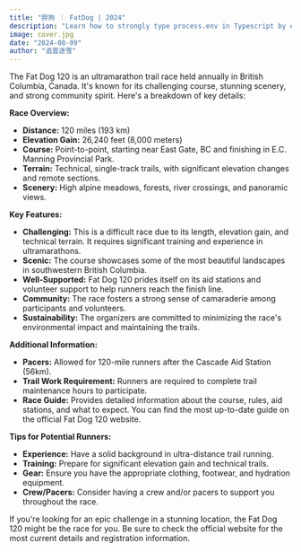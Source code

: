 ```yaml
---
title: "胖狗 ｜ FatDog | 2024"
description: "Learn how to strongly type process.env in Typescript by either augmentng global type or validating it at runtime with t3-env."
image: cover.jpg
date: "2024-08-09"
author: "追雲逐雪"
---
```


The Fat Dog 120 is an ultramarathon trail race held annually in British Columbia, Canada. It's known for its challenging course, stunning scenery, and strong community spirit. Here's a breakdown of key details:

**Race Overview:**

* **Distance:** 120 miles (193 km)
* **Elevation Gain:**  26,240 feet (8,000 meters)
* **Course:** Point-to-point, starting near East Gate, BC and finishing in E.C. Manning Provincial Park.
* **Terrain:**  Technical, single-track trails, with significant elevation changes and remote sections.
* **Scenery:**  High alpine meadows, forests, river crossings, and panoramic views.

**Key Features:**

* **Challenging:** This is a difficult race due to its length, elevation gain, and technical terrain. It requires significant training and experience in ultramarathons.
* **Scenic:** The course showcases some of the most beautiful landscapes in southwestern British Columbia.
* **Well-Supported:**  Fat Dog 120 prides itself on its aid stations and volunteer support to help runners reach the finish line.
* **Community:** The race fosters a strong sense of camaraderie among participants and volunteers.
* **Sustainability:**  The organizers are committed to minimizing the race's environmental impact and maintaining the trails.

**Additional Information:**

* **Pacers:** Allowed for 120-mile runners after the Cascade Aid Station (56km).
* **Trail Work Requirement:** Runners are required to complete trail maintenance hours to participate.
* **Race Guide:**  Provides detailed information about the course, rules, aid stations, and what to expect. You can find the most up-to-date guide on the official Fat Dog 120 website.

**Tips for Potential Runners:**

* **Experience:** Have a solid background in ultra-distance trail running.
* **Training:**  Prepare for significant elevation gain and technical trails.
* **Gear:**  Ensure you have the appropriate clothing, footwear, and hydration equipment.
* **Crew/Pacers:**  Consider having a crew and/or pacers to support you throughout the race.

If you're looking for an epic challenge in a stunning location, the Fat Dog 120 might be the race for you. Be sure to check the official website for the most current details and registration information.
